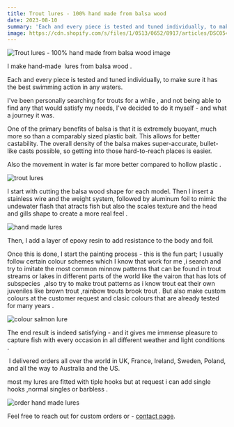 ```yaml
---
title: Trout lures - 100% hand made from balsa wood
date: 2023-08-10
summary: 'Each and every piece is tested and tuned individually, to make sure it has the best swimming action in any waters.'
image: https://cdn.shopify.com/s/files/1/0513/0652/8917/articles/DSC05422_720x.jpg?v=1675419508
---
```


![Trout lures - 100% hand made from balsa wood image](https://cdn.shopify.com/s/files/1/0513/0652/8917/articles/DSC05422_720x.jpg?v=1675419508)

I make hand-made  lures from balsa wood .

Each and every piece is tested and tuned individually, to make sure it has the best swimming action in any waters.

I've been personally searching for trouts for a while , and not being able to find any that would satisfy my needs, I've decided to do it myself - and what a journey it was.

One of the primary benefits of balsa is that it is extremely buoyant, much more so than a comparably sized plastic bait. This allows for better castability. The overall density of the balsa makes super-accurate, bullet-like casts possible, so getting into those hard-to-reach places is easier.

Also the movement in water is far more better compared to hollow plastic .

![trout lures](https://cdn.shopify.com/s/files/1/0513/0652/8917/files/Trout_lures_romania_480x480.jpg?v=1620904721)

I start with cutting the balsa wood shape for each model. Then I insert a stainless wire and the weight system, followed by aluminum foil to mimic the undewater flash that atracts fish but also the scales texture and the head and gills shape to create a more real feel .

![hand made lures](https://cdn.shopify.com/s/files/1/0513/0652/8917/files/hand_made_lures_480x480.jpg?v=1620904945)

Then, I add a layer of epoxy resin to add resistance to the body and foil.

Once this is done, I start the painting process - this is the fun part; I usually follow certain colour schemes which I know that work for me ,i search and try to imitate the most common minnow patterns that can be found in trout streams or lakes in different parts of the world like the vairon that has lots of subspecies  ,also try to make trout patterns as i know trout eat their own juveniles like brown trout ,rainbow trouts brook trout . But also make custom colours at the customer request and clasic colours that are already tested for many years .

![colour salmon lure](https://cdn.shopify.com/s/files/1/0513/0652/8917/files/colour_salmon_lure_480x480.jpg?v=1620905193)

The end result is indeed satisfying - and it gives me immense pleasure to capture fish with every occasion in all different weather and light conditions .

 I delivered orders all over the world in UK, France, Ireland, Sweden, Poland, and all the way to Australia and the US.

most my lures are fitted with tiple hooks but at request i can add single hooks ,normal singles or barbless .

![order hand made lures](https://cdn.shopify.com/s/files/1/0513/0652/8917/files/order_hand_made_lures_480x480.jpg?v=1620905370)

Feel free to reach out for custom orders or - [contact page](https://panlures.com/pages/contact).